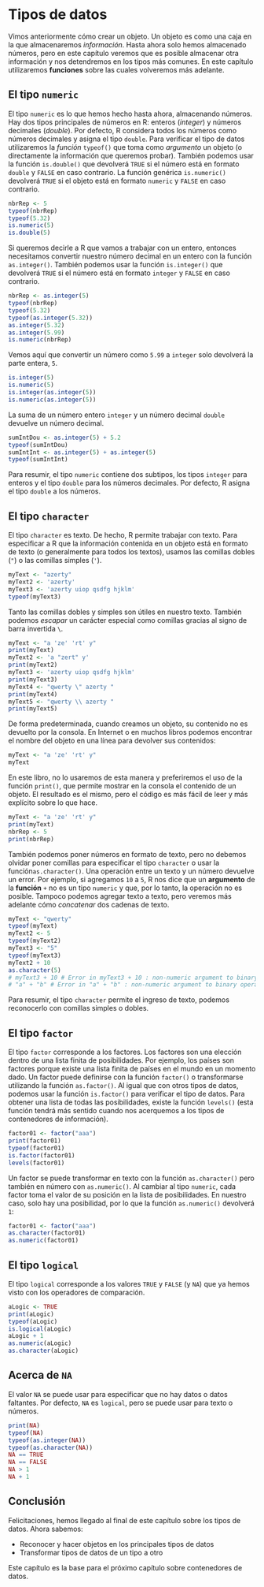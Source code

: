 # Tipos de datos {#dataType1}

Vimos anteriormente cómo crear un objeto. Un objeto es como una caja en la que almacenaremos *información*. Hasta ahora solo hemos almacenado números, pero en este capítulo veremos que es posible almacenar otra información y nos detendremos en los tipos más comunes. En este capítulo utilizaremos **funciones** sobre las cuales volveremos más adelante.

## El tipo `numeric`

El tipo `numeric` es lo que hemos hecho hasta ahora, almacenando números. Hay dos tipos principales de números en R: enteros (*integer*) y números decimales (*double*). Por defecto, R considera todos los números como números decimales y asigna el tipo `double`.
Para verificar el tipo de datos utilizaremos la *función* `typeof()` que toma como *argumento* un objeto (o directamente la información que queremos probar). También podemos usar la función `is.double()` que devolverá `TRUE` si el número está en formato `double` y `FALSE` en caso contrario. La función genérica `is.numeric()` devolverá `TRUE` si el objeto está en formato `numeric` y `FALSE` en caso contrario.

```r
nbrRep <- 5
typeof(nbrRep)
typeof(5.32)
is.numeric(5)
is.double(5)
```

Si queremos decirle a R que vamos a trabajar con un entero, entonces necesitamos convertir nuestro número decimal en un entero con la función `as.integer()`. También podemos usar la función `is.integer()` que devolverá `TRUE` si el número está en formato `integer` y `FALSE` en caso contrario.

```r
nbrRep <- as.integer(5)
typeof(nbrRep)
typeof(5.32)
typeof(as.integer(5.32))
as.integer(5.32)
as.integer(5.99)
is.numeric(nbrRep)
```

Vemos aquí que convertir un número como `5.99` a `integer` solo devolverá la parte entera, `5`.

```r
is.integer(5)
is.numeric(5)
is.integer(as.integer(5))
is.numeric(as.integer(5))
```

La suma de un número entero `integer` y un número decimal `double` devuelve un número decimal.

```r
sumIntDou <- as.integer(5) + 5.2
typeof(sumIntDou)
sumIntInt <- as.integer(5) + as.integer(5)
typeof(sumIntInt)
```

Para resumir, el tipo `numeric` contiene dos subtipos, los tipos `integer` para enteros y el tipo `double` para los números decimales. Por defecto, R asigna el tipo `double` a los números.

## El tipo `character`

El tipo `character` es texto. De hecho, R permite trabajar con texto. Para especificar a R que la información contenida en un objeto está en formato de texto (o generalmente para todos los textos), usamos las comillas dobles (`"`) o las comillas simples (`'`).

```r
myText <- "azerty"
myText2 <- 'azerty'
myText3 <- 'azerty uiop qsdfg hjklm'
typeof(myText3)
```

Tanto las comillas dobles y simples son útiles en nuestro texto. También podemos *escapar* un carácter especial como comillas gracias al signo de barra invertida `\`.

```r
myText <- "a 'ze' 'rt' y"
print(myText)
myText2 <- 'a "zert" y'
print(myText2)
myText3 <- 'azerty uiop qsdfg hjklm'
print(myText3)
myText4 <- "qwerty \" azerty "
print(myText4)
myText5 <- "qwerty \\ azerty "
print(myText5)
```

De forma predeterminada, cuando creamos un objeto, su contenido no es devuelto por la consola. En Internet o en muchos libros podemos encontrar el nombre del objeto en una línea para devolver sus contenidos:

```r
myText <- "a 'ze' 'rt' y"
myText
```

En este libro, no lo usaremos de esta manera y preferiremos el uso de la función `print()`, que permite mostrar en la consola el contenido de un objeto. El resultado es el mismo, pero el código es más fácil de leer y más explícito sobre lo que hace.

```r
myText <- "a 'ze' 'rt' y"
print(myText)
nbrRep <- 5
print(nbrRep)
```

También podemos poner números en formato de texto, pero no debemos olvidar poner comillas para especificar el tipo `character` o usar la función` as.character()`. Una operación entre un texto y un número devuelve un error. Por ejemplo, si agregamos `10` a `5`, R nos dice que un **argumento** de la **función** `+` no es un tipo `numeric` y que, por lo tanto, la operación no es posible. Tampoco podemos agregar texto a texto, pero veremos más adelante cómo *concatenar* dos cadenas de texto.

```r
myText <- "qwerty"
typeof(myText)
myText2 <- 5
typeof(myText2)
myText3 <- "5"
typeof(myText3)
myText2 + 10
as.character(5)
# myText3 + 10 # Error in myText3 + 10 : non-numeric argument to binary operator
# "a" + "b" # Error in "a" + "b" : non-numeric argument to binary operator
```

Para resumir, el tipo `character` permite el ingreso de texto, podemos reconocerlo con comillas simples o dobles.

## El tipo `factor`

El tipo `factor` corresponde a los factores. Los factores son una elección dentro de una lista finita de posibilidades. Por ejemplo, los países son factores porque existe una lista finita de países en el mundo en un momento dado. Un factor puede definirse con la función `factor()` o transformarse utilizando la función `as.factor()`. Al igual que con otros tipos de datos, podemos usar la función `is.factor()` para verificar el tipo de datos. Para obtener una lista de todas las posibilidades, existe la función `levels()` (esta función tendrá más sentido cuando nos acerquemos a los tipos de contenedores de información).

```r
factor01 <- factor("aaa")
print(factor01)
typeof(factor01)
is.factor(factor01)
levels(factor01)
```

Un factor se puede transformar en texto con la función `as.character()` pero también en número con `as.numeric()`. Al cambiar al tipo `numeric`, cada factor toma el valor de su posición en la lista de posibilidades. En nuestro caso, solo hay una posibilidad, por lo que la función `as.numeric()` devolverá `1`:

```r
factor01 <- factor("aaa")
as.character(factor01)
as.numeric(factor01)
```

## El tipo `logical`

El tipo `logical` corresponde a los valores `TRUE` y `FALSE` (y `NA`) que ya hemos visto con los operadores de comparación.

```r
aLogic <- TRUE
print(aLogic)
typeof(aLogic)
is.logical(aLogic)
aLogic + 1
as.numeric(aLogic)
as.character(aLogic)
```

## Acerca de `NA`

El valor `NA` se puede usar para especificar que no hay datos o datos faltantes. Por defecto, `NA` es `logical`, pero se puede usar para texto o números.

```r
print(NA)
typeof(NA)
typeof(as.integer(NA))
typeof(as.character(NA))
NA == TRUE
NA == FALSE
NA > 1
NA + 1
```

## Conclusión

Felicitaciones, hemos llegado al final de este capítulo sobre los tipos de datos. Ahora sabemos:

* Reconocer y hacer objetos en los principales tipos de datos
* Transformar tipos de datos de un tipo a otro

Este capítulo es la base para el próximo capítulo sobre contenedores de datos.
